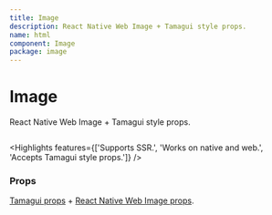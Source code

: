 ```yaml
---
title: Image
description: React Native Web Image + Tamagui style props.
name: html
component: Image
package: image
---
```


# Image

<Description>React Native Web Image + Tamagui style props.</Description>

<HeroContainer noPad>
  <ImageDemo />
</HeroContainer>

```tsx hero template=Image

```

<Highlights
  features={['Supports SSR.', 'Works on native and web.', 'Accepts Tamagui style props.']}
/>

### Props

[Tamagui props](/docs/intro/props) + [React Native Web Image props](https://necolas.github.io/react-native-web/docs/image/).
